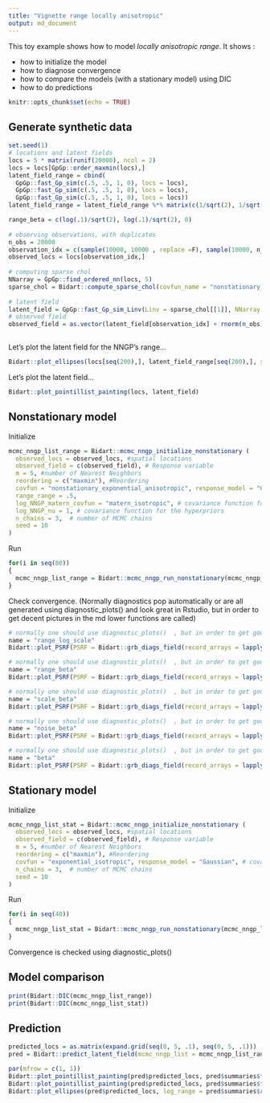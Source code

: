 ```yaml
---
title: "Vignette range locally anisotropic"
output: md_document
---
```

  
This toy example shows how to model *locally anisotropic range*.
It shows : 

- how to initialize the model
- how to diagnose convergence
- how to compare the models (with a stationary model) using DIC
- how to do predictions


```r
knitr::opts_chunk$set(echo = TRUE)
```

## Generate synthetic data
```r
set.seed(1)  
# locations and latent fields
locs = 5 * matrix(runif(20000), ncol = 2)
locs = locs[GpGp::order_maxmin(locs),]
latent_field_range = cbind(
  GpGp::fast_Gp_sim(c(.5, .5, 1, 0), locs = locs),
  GpGp::fast_Gp_sim(c(.5, .5, 1, 0), locs = locs),
  GpGp::fast_Gp_sim(c(.5, .5, 1, 0), locs = locs))
latent_field_range = latent_field_range %*% matrix(c(1/sqrt(2), 1/sqrt(2), 0, 1/sqrt(2), -1/sqrt(2), 0, 0, 0, 1), 3)

range_beta = c(log(.1)/sqrt(2), log(.1)/sqrt(2), 0)
  
# observing observations, with duplicates
n_obs = 20000
observation_idx = c(sample(10000, 10000 , replace =F), sample(10000, n_obs - 10000 , replace =T))
observed_locs = locs[observation_idx,]
  
# computing sparse chol
NNarray = GpGp::find_ordered_nn(locs, 5)
sparse_chol = Bidart::compute_sparse_chol(covfun_name = "nonstationary_exponential_anisotropic", range_beta = range_beta, locs = locs, NNarray = NNarray, range_field =  latent_field_range, range_X = matrix(rep(1, nrow(locs))))
  
# latent field
latent_field = GpGp::fast_Gp_sim_Linv(Linv = sparse_chol[[1]], NNarray = NNarray)
# observed field
observed_field = as.vector(latent_field[observation_idx] + rnorm(n_obs)* exp(.5 * log(.5))) 
  
```

Let's plot the latent field for the NNGP's range...

```r
Bidart::plot_ellipses(locs[seq(200),], latent_field_range[seq(200),], shrink = .01, main = "range_ellipses")
```

Let's plot the latent field...
```r
Bidart::plot_pointillist_painting(locs, latent_field)
```

## Nonstationary model 

Initialize
```r
mcmc_nngp_list_range = Bidart::mcmc_nngp_initialize_nonstationary (
  observed_locs = observed_locs, #spatial locations
  observed_field = c(observed_field), # Response variable
  m = 5, #number of Nearest Neighbors
  reordering = c("maxmin"), #Reordering
  covfun = "nonstationary_exponential_anisotropic", response_model = "Gaussian", # covariance model and response model
  range_range = .5, 
  log_NNGP_matern_covfun = "matern_isotropic", # covariance function for the hyperpriors
  log_NNGP_nu = 1, # covariance function for the hyperpriors
  n_chains = 3,  # number of MCMC chains
  seed = 10
)
```


Run
```r
for(i in seq(80))
{
  mcmc_nngp_list_range = Bidart::mcmc_nngp_run_nonstationary(mcmc_nngp_list_range, n_iterations_update = 100, n_cycles = 1)
}
```

Check convergence. (Normally diagnostics pop automatically or are all generated using diagnostic_plots() and look great in Rstudio, but in order to get decent pictures in the md lower functions are called)
```r
# normally one should use diagnostic_plots()  , but in order to get good pictures lower functions are used
name = "range_log_scale"
Bidart::plot_PSRF(PSRF = Bidart::grb_diags_field(record_arrays = lapply(mcmc_nngp_list_range$records, function(x)x[[name]]), iterations = mcmc_nngp_list_range$iterations$thinning), varname = name, individual_varnames = row.names(mcmc_nngp_list_range$states$chain_1$params[[name]]))
```
```r
# normally one should use diagnostic_plots()  , but in order to get good pictures lower functions are used
name = "range_beta"
Bidart::plot_PSRF(PSRF = Bidart::grb_diags_field(record_arrays = lapply(mcmc_nngp_list_range$records, function(x)x[[name]]), iterations = mcmc_nngp_list_range$iterations$thinning), varname = name, individual_varnames = row.names(mcmc_nngp_list_range$states$chain_1$params[[name]]))
```
```r
# normally one should use diagnostic_plots()  , but in order to get good pictures lower functions are used
name = "scale_beta"
Bidart::plot_PSRF(PSRF = Bidart::grb_diags_field(record_arrays = lapply(mcmc_nngp_list_range$records, function(x)x[[name]]), iterations = mcmc_nngp_list_range$iterations$thinning), varname = name, individual_varnames = row.names(mcmc_nngp_list_range$states$chain_1$params[[name]]))
```
```r
# normally one should use diagnostic_plots()  , but in order to get good pictures lower functions are used
name = "noise_beta"
Bidart::plot_PSRF(PSRF = Bidart::grb_diags_field(record_arrays = lapply(mcmc_nngp_list_range$records, function(x)x[[name]]), iterations = mcmc_nngp_list_range$iterations$thinning), varname = name, individual_varnames = row.names(mcmc_nngp_list_range$states$chain_1$params[[name]]))
```
```r
# normally one should use diagnostic_plots()  , but in order to get good pictures lower functions are used
name = "beta"
Bidart::plot_PSRF(PSRF = Bidart::grb_diags_field(record_arrays = lapply(mcmc_nngp_list_range$records, function(x)x[[name]]), iterations = mcmc_nngp_list_range$iterations$thinning), varname = name, individual_varnames = row.names(mcmc_nngp_list_range$states$chain_1$params[[name]]))
```

## Stationary model 

Initialize
```r
mcmc_nngp_list_stat = Bidart::mcmc_nngp_initialize_nonstationary (
  observed_locs = observed_locs, #spatial locations
  observed_field = c(observed_field), # Response variable
  m = 5, #number of Nearest Neighbors
  reordering = c("maxmin"), #Reordering
  covfun = "exponential_isotropic", response_model = "Gaussian", # covariance model and response model
  n_chains = 3,  # number of MCMC chains
  seed = 10
)
```

Run
```r
for(i in seq(40))
{
  mcmc_nngp_list_stat = Bidart::mcmc_nngp_run_nonstationary(mcmc_nngp_list_stat, n_iterations_update = 100, n_cycles = 1)
}
```

Convergence is checked using diagnostic_plots()


## Model comparison

```r
print(Bidart::DIC(mcmc_nngp_list_range))
print(Bidart::DIC(mcmc_nngp_list_stat))
```

## Prediction


```r
predicted_locs = as.matrix(expand.grid(seq(0, 5, .1), seq(0, 5, .1)))
pred = Bidart::predict_latent_field(mcmc_nngp_list = mcmc_nngp_list_range, predicted_locs = predicted_locs)
```
```r
par(mfrow = c(1, 1))
Bidart::plot_pointillist_painting(pred$predicted_locs, pred$summaries$field[1,], cex = 1.8, main = "predicted mean")
Bidart::plot_pointillist_painting(pred$predicted_locs, pred$summaries$field[5,], cex = 1.8, main = "standard deviation of the prediction")
Bidart::plot_ellipses(pred$predicted_locs, log_range = pred$summaries$range_field[1,,], shrink = .01, main = "range ellipses (a posteriori mean of log-range parameters)")
```
